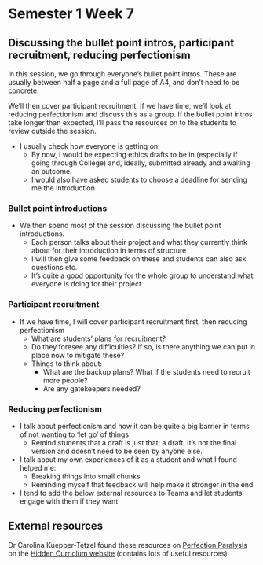 # Semester 1 Week 7 {.unnumbered}

## Discussing the bullet point intros, participant recruitment, reducing perfectionism

In this session, we go through everyone's bullet point intros. These are usually between half a page and a full page of A4, and don't need to be concrete. 

We'll then cover participant recruitment. If we have time, we'll look at reducing perfectionism and discuss this as a group. If the bullet point intros take longer than expected, I'll pass the resources on to the students to review outside the session. 

-   I usually check how everyone is getting on 
    - By now, I would be expecting ethics drafts to be in (especially if going through College) and, ideally, submitted already and awaiting an outcome. 
    - I would also have asked students to choose a deadline for sending me the Introduction
    
### Bullet point introductions

- We then spend most of the session discussing the bullet point introductions. 
    - Each person talks about their project and what they currently think about for their introduction in terms of structure
    - I will then give some feedback on these and students can also ask questions etc. 
    - It's quite a good opportunity for the whole group to understand what everyone is doing for their project
    
### Participant recruitment

- If we have time, I will cover participant recruitment first, then reducing perfectionism
    - What are students' plans for recruitment? 
    - Do they foresee any difficulties? If so, is there anything we can put in place now to mitigate these?
    - Things to think about:
        - What are the backup plans? What if the students need to recruit more people?
        - Are any gatekeepers needed? 
        
### Reducing perfectionism

- I talk about perfectionism and how it can be quite a big barrier in terms of not wanting to 'let go' of things 
    - Remind students that a draft is just that: a draft. It's not the final version and doesn't need to be seen by anyone else. 
- I talk about my own experiences of it as a student and what I found helped me:
    - Breaking things into small chunks
    - Reminding myself that feedback will help make it stronger in the end
- I tend to add the below external resources to Teams and let students engage with them if they want


## External resources

Dr Carolina Kuepper-Tetzel found these resources on [Perfection Paralysis](https://hiddencurriculum.ca/wp-content/uploads/articulate_uploads/perfection-paralysis/index.html#/lessons/hAZjtzG_2XP4B6Quwveg8YvAI2zRrlqi) on the [Hidden Curriclum website](https://hiddencurriculum.ca/) (contains lots of useful resources)


